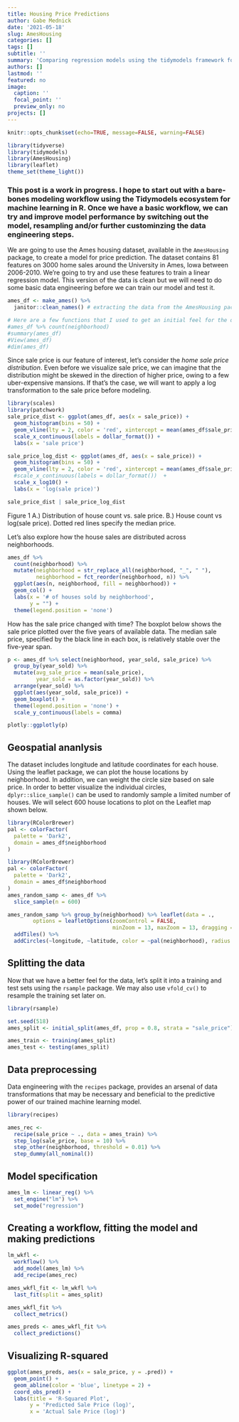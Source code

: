 ```yaml
---
title: Housing Price Predictions
author: Gabe Mednick
date: '2021-05-18'
slug: AmesHousing
categories: []
tags: []
subtitle: ''
summary: 'Comparing regression models using the tidymodels framework for machine learning'
authors: []
lastmod: ''
featured: no
image:
  caption: ''
  focal_point: ''
  preview_only: no
projects: []
---
```


```r
knitr::opts_chunk$set(echo=TRUE, message=FALSE, warning=FALSE)

library(tidyverse)
library(tidymodels)
library(AmesHousing)
library(leaflet)
theme_set(theme_light())
```

### This post is a work in progress. I hope to start out with a bare-bones modeling workflow using the Tidymodels ecosystem for machine learning in R. Once we have a basic workflow, we can try and improve model performance by switching out the model, resampling and/or further custominzing the data engineering steps. 

We are going to use the Ames housing dataset, available  in the `AmesHousing` package, to create a model for price prediction. The dataset contains 81 features on 3000 home sales around the University in Ames, Iowa between 2006-2010. We're going to try and use these features to train a linear regression model. This version of the data is clean but we will need to do some basic data engineering before we can train our model and test it. 

```r
ames_df <- make_ames() %>% 
  janitor::clean_names() # extracting the data from the AmesHousing package and converting all column names to lower snace_case

# Here are a few functions that I used to get an initial feel for the dataset
#ames_df %>% count(neighborhood)
#summary(ames_df)
#View(ames_df)
#dim(ames_df)
```

Since sale price is our feature of interest, let's consider the *home sale price distribution*. Even before we visualize sale price, we can imagine that the distribution might be skewed in the direction of higher price, owing to a few uber-expensive mansions. If that's the case, we will want to apply a log transformation to the sale price before modeling. 

```r
library(scales)
library(patchwork)
sale_price_dist <- ggplot(ames_df, aes(x = sale_price)) + 
  geom_histogram(bins = 50) +
  geom_vline(lty = 2, color = 'red', xintercept = mean(ames_df$sale_price)) +
  scale_x_continuous(labels = dollar_format()) +
  labs(x = 'sale price')

sale_price_log_dist <- ggplot(ames_df, aes(x = sale_price)) + 
  geom_histogram(bins = 50) +
  geom_vline(lty = 2, color = 'red', xintercept = mean(ames_df$sale_price)) +
  #scale_x_continuous(labels = dollar_format())  +
  scale_x_log10() +
  labs(x = 'log(sale price)')

sale_price_dist | sale_price_log_dist 
```
Figure 1 A.) Distribution of house count vs. sale price. B.) House count vs log(sale price). Dotted red lines specify the median price.

Let's also explore how the house sales are distributed across neighborhoods.

```r
ames_df %>% 
  count(neighborhood) %>% 
  mutate(neighborhood = str_replace_all(neighborhood, "_", " "),
         neighborhood = fct_reorder(neighborhood, n)) %>% 
  ggplot(aes(n, neighborhood, fill = neighborhood)) +
  geom_col() +
  labs(x = '# of houses sold by neighborhood', 
       y = "") +
  theme(legend.position = 'none')
```

How has the sale price changed with time? The boxplot below shows the sale price plotted over the five years of available data. The median sale price, specified by the black line in each box, is relatively stable over the five-year span. 

```r
p <- ames_df %>% select(neighborhood, year_sold, sale_price) %>% 
  group_by(year_sold) %>% 
  mutate(avg_sale_price = mean(sale_price),
         year_sold = as.factor(year_sold)) %>% 
  arrange(year_sold) %>% 
  ggplot(aes(year_sold, sale_price)) +
  geom_boxplot() +
  theme(legend.position = 'none') +
  scale_y_continuous(labels = comma)

plotly::ggplotly(p)
```

## Geospatial ananlysis

The dataset includes longitude and latitude coordinates for each house. Using the leaflet package, we can plot the house locations by neighborhood. In addition, we can weight the circle size based on sale price. In order to better visualize the individual circles, `dplyr::slice_sample()` can be used to randomly sample a limited number of houses. We will select 600 house locations to plot on the Leaflet map shown below.


```r
library(RColorBrewer)
pal <- colorFactor(
  palette = 'Dark2',
  domain = ames_df$neighborhood
)

library(RColorBrewer)
pal <- colorFactor(
  palette = 'Dark2',
  domain = ames_df$neighborhood
)
ames_random_samp <- ames_df %>% 
  slice_sample(n = 600)

ames_random_samp %>% group_by(neighborhood) %>% leaflet(data = .,
        options = leafletOptions(zoomControl = FALSE,
                                 minZoom = 13, maxZoom = 13, dragging = FALSE)) %>% 
  addTiles() %>%  
  addCircles(~longitude, ~latitude, color = ~pal(neighborhood), radius = 1, weight = ~sale_price*2e-5, opacity = 1)

```

## Splitting the data 

Now that we have a better feel for the data, let's split it into a training and test sets using the `rsample` package. We may also use `vfold_cv()` to resample the training set later on. 

```r
library(rsample)

set.seed(518)
ames_split <- initial_split(ames_df, prop = 0.8, strata = "sale_price") 

ames_train <- training(ames_split)
ames_test <- testing(ames_split)
```

## Data preprocessing

Data engineering with the `recipes` package, provides an arsenal of data transformations that may be necessary and beneficial to the predictive power of our trained machine learning model. 

```r
library(recipes) 

ames_rec <- 
  recipe(sale_price ~ ., data = ames_train) %>%
  step_log(sale_price, base = 10) %>% 
  step_other(neighborhood, threshold = 0.01) %>% 
  step_dummy(all_nominal())
```

## Model specification

```r
ames_lm <- linear_reg() %>% 
  set_engine("lm") %>% 
  set_mode("regression")
```

## Creating a workflow, fitting the model and making predictions

```r
lm_wkfl <- 
  workflow() %>% 
  add_model(ames_lm) %>% 
  add_recipe(ames_rec)

ames_wkfl_fit <- lm_wkfl %>%
  last_fit(split = ames_split)

ames_wkfl_fit %>%
  collect_metrics()

ames_preds <- ames_wkfl_fit %>%
  collect_predictions()
```

## Visualizing R-squared

```r
ggplot(ames_preds, aes(x = sale_price, y = .pred)) +
  geom_point() +
  geom_abline(color = 'blue', linetype = 2) +
  coord_obs_pred() +
  labs(title = 'R-Squared Plot',
       y = 'Predicted Sale Price (log)',
       x = 'Actual Sale Price (log)')
```


